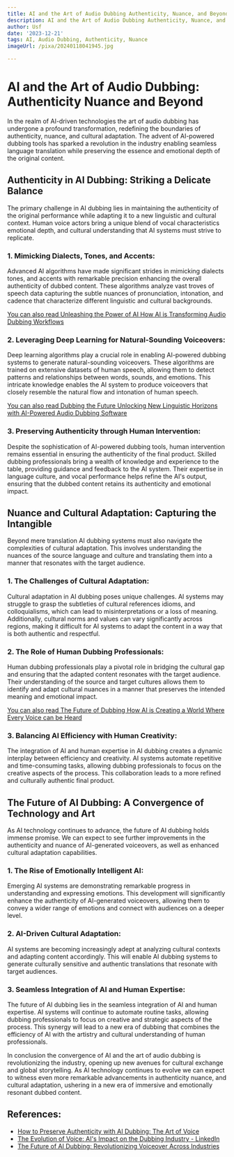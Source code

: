 ```yaml
---
title: AI and the Art of Audio Dubbing Authenticity, Nuance, and Beyond
description: AI and the Art of Audio Dubbing Authenticity, Nuance, and Beyond
author: Usf
date: '2023-12-21'
tags: AI, Audio Dubbing, Authenticity, Nuance
imageUrl: /pixa/20240118041945.jpg

---
```

# AI and the Art  of Audio Dubbing:  Authenticity Nuance and  Beyond

In the realm of AI-driven technologies the art of audio dubbing has undergone a profound transformation, redefining the boundaries of authenticity, nuance, and cultural adaptation. The advent of AI-powered dubbing tools has sparked a revolution in  the industry enabling seamless language translation while preserving the essence and emotional depth of the original content.

## Authenticity in AI Dubbing: Striking a  Delicate Balance

The primary challenge  in  AI dubbing lies in maintaining the authenticity of  the original performance while adapting it to a new linguistic  and cultural context. Human voice actors bring a unique blend of  vocal characteristics emotional depth, and cultural  understanding  that AI systems  must  strive to replicate.

### 1. Mimicking  Dialects, Tones, and Accents:

Advanced AI algorithms have  made significant strides in mimicking dialects tones, and accents with remarkable precision enhancing the overall authenticity  of dubbed content. These algorithms  analyze  vast  troves of speech data capturing the subtle nuances of pronunciation, intonation, and cadence that characterize different linguistic and cultural backgrounds.

[You can also read Unleashing the Power of AI How AI is Transforming  Audio Dubbing Workflows](Unleashing%20the%20Power%20of%20AI%20How%20AI%20is%20Transforming%20Audio%20Dubbing%20Workflows)


### 2. Leveraging Deep Learning for Natural-Sounding Voiceovers:

Deep learning algorithms play a crucial role in enabling  AI-powered dubbing systems to generate natural-sounding voiceovers. These algorithms are trained on extensive datasets of human speech, allowing them to detect patterns and  relationships between words, sounds, and emotions. This intricate knowledge enables the AI system to produce voiceovers that closely resemble the natural flow and intonation of human speech.

[You can  also read  Dubbing the Future Unlocking New Linguistic Horizons with  AI-Powered Audio Dubbing Software](Dubbing%20the%20Future%20Unlocking%20New%20Linguistic%20Horizons%20with%20AI-Powered%20Audio%20Dubbing%20Software)


### 3. Preserving Authenticity through Human Intervention:

Despite the sophistication of AI-powered dubbing tools, human intervention remains  essential in ensuring the authenticity of the final product. Skilled dubbing professionals bring a wealth of knowledge and experience to  the table,  providing guidance and feedback  to the AI system. Their expertise in language  culture, and vocal performance helps  refine the AI's output, ensuring that the dubbed content retains its authenticity and emotional impact.

## Nuance and Cultural Adaptation: Capturing the Intangible

Beyond mere translation  AI dubbing systems must also navigate the  complexities of cultural adaptation. This involves understanding the nuances of the source language and culture and  translating them into a manner that resonates with the target audience.

### 1. The Challenges of Cultural Adaptation:

Cultural adaptation in  AI dubbing poses  unique challenges. AI systems  may struggle to grasp the subtleties of cultural references idioms, and colloquialisms,  which can lead to misinterpretations or  a loss of meaning. Additionally, cultural norms and values can vary significantly across  regions, making it difficult for AI systems to adapt the  content in a way that is both authentic and respectful.

###  2. The Role of Human Dubbing Professionals:

Human dubbing professionals play a pivotal role in bridging the  cultural gap  and ensuring that the  adapted content resonates with the target audience. Their understanding of the source and target cultures allows them to identify and  adapt cultural nuances in a  manner that preserves the intended meaning and  emotional impact.

[You can also read The Future of Dubbing How AI is Creating a World Where Every Voice can be Heard](The%20Future%20of%20Dubbing%20How%20AI%20is%20Creating%20a%20World%20Where%20Every%20Voice%20can%20be%20Heard)


### 3. Balancing AI Efficiency with Human Creativity:

The integration of AI and human expertise  in AI dubbing creates a dynamic interplay between efficiency and creativity. AI systems automate repetitive and  time-consuming tasks, allowing dubbing professionals to focus on the creative  aspects of the process. This collaboration leads to a  more refined  and culturally authentic final product.

## The Future  of AI Dubbing: A Convergence of Technology and Art

As AI technology continues to advance, the future of AI dubbing holds immense promise. We can expect to see further improvements in the authenticity and nuance of  AI-generated voiceovers, as well as enhanced cultural adaptation capabilities.

###  1. The Rise of Emotionally Intelligent AI:

Emerging AI systems are demonstrating  remarkable progress in understanding and expressing emotions. This development will significantly enhance the authenticity of AI-generated voiceovers, allowing them to convey a  wider range of emotions and connect with audiences on a deeper level.

### 2.  AI-Driven Cultural Adaptation:

AI systems are becoming increasingly adept at analyzing cultural contexts and  adapting content accordingly. This will enable AI dubbing systems to  generate culturally sensitive and authentic translations that  resonate with target audiences.

###  3. Seamless Integration of AI  and Human Expertise:

The future of AI dubbing lies in the seamless integration of AI and human expertise. AI systems will continue to automate  routine tasks, allowing dubbing professionals  to  focus on creative and strategic aspects of the  process. This  synergy will lead to a  new era of dubbing  that  combines the efficiency of AI  with  the artistry and cultural understanding of human professionals.

In conclusion the convergence of AI and the art  of audio dubbing is revolutionizing the industry, opening up new  avenues for cultural exchange and  global storytelling. As AI  technology continues to evolve we can expect  to witness even more remarkable advancements in authenticity  nuance,  and cultural adaptation, ushering in a new era of immersive and emotionally resonant dubbed content.

## References:
- [How to Preserve Authenticity with AI Dubbing: The Art of Voice](https://dubverse.ai/blog/how-to-preserve-authenticity-with-ai-dubbing/)
- [The Evolution of Voice: AI's Impact on the Dubbing Industry - LinkedIn](https://www.linkedin.com/pulse/evolution-voice-ais-impact-dubbing-industry-alexandra-radu)
- [The Future of AI Dubbing: Revolutionizing Voiceover Across Industries](https://murf.ai/resources/ai-dubbing-future/)
